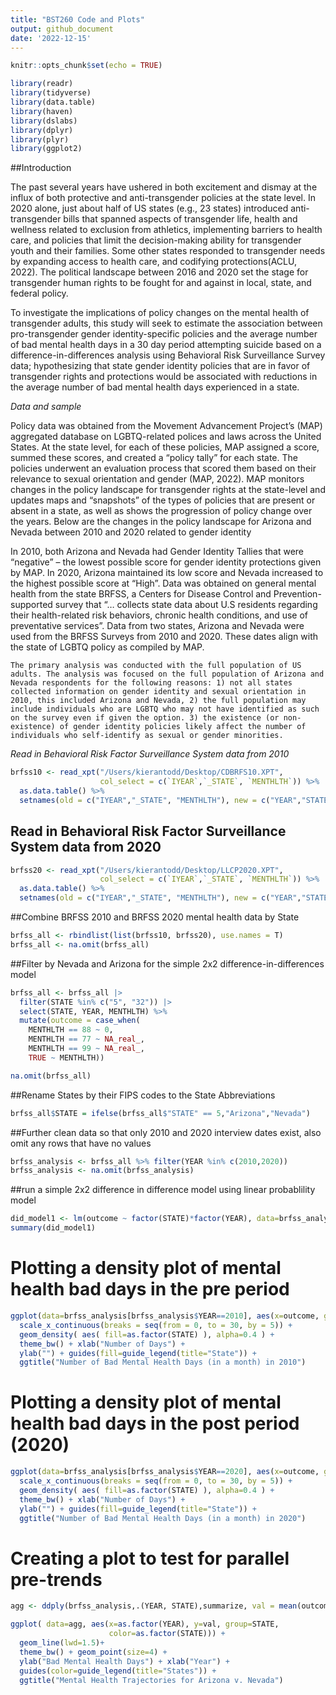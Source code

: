 ```yaml
---
title: "BST260 Code and Plots"
output: github_document
date: '2022-12-15'
---
```


```r
knitr::opts_chunk$set(echo = TRUE)

library(readr)
library(tidyverse)
library(data.table)
library(haven)
library(dslabs)
library(dplyr)
library(plyr)
library(ggplot2)

```

##Introduction

The past several years have ushered in both excitement and dismay at the influx of both protective and anti-transgender policies at the state level. In 2020 alone, just about half of US states (e.g., 23 states) introduced anti-transgender bills that spanned aspects of transgender life, health and wellness related to exclusion from athletics, implementing barriers to health care, and policies that limit the decision-making ability for transgender youth and their families. Some other states responded to transgender needs by expanding access to health care, and codifying protections(ACLU, 2022). The political landscape between 2016 and 2020 set the stage for transgender human rights to be fought for and against in local, state, and federal policy.

To investigate the implications of policy changes on the mental health of transgender adults, this study will seek to estimate  the association between pro-transgender gender identity-specific policies and the average number of bad mental health days in a 30 day period attempting suicide based on a difference-in-differences analysis using Behavioral Risk Surveillance Survey data; hypothesizing that state gender identity policies that are in favor of transgender rights and protections would be associated with reductions in the average number of bad mental health days experienced in a state.

*Data and sample*

Policy data was obtained from the Movement Advancement Project’s (MAP) aggregated database on LGBTQ-related polices and laws across the United States. At the state level, for each of these policies, MAP assigned a score, summed these scores, and created a “policy tally” for each state. The policies underwent an evaluation process that scored them based on their relevance to sexual orientation and gender (MAP, 2022). MAP monitors changes in the policy landscape for transgender rights at the state-level and updates maps and “snapshots” of the types of policies that are present or absent in a state, as well as shows the progression of policy change over the years. Below are the changes in the policy landscape for Arizona and Nevada between 2010 and 2020 related to gender identity 

In 2010, both Arizona and Nevada had Gender Identity Tallies that were “negative” – the lowest possible score for gender identity protections given by MAP. In 2020, Arizona maintained its low score and Nevada increased to the highest possible score at “High”.
Data was obtained on general mental health from the state BRFSS, a Centers for Disease Control and Prevention- supported survey that “... collects state data about U.S residents regarding their health-related risk behaviors, chronic health conditions, and use of preventative services”. Data from two states, Arizona and Nevada were used from the BRFSS Surveys from 2010 and 2020. These dates align with the state of LGBTQ policy as compiled by MAP.
	
	The primary analysis was conducted with the full population of US adults. The analysis was focused on the full population of Arizona and Nevada respondents for the following reasons: 1) not all states collected information on gender identity and sexual orientation in 2010, this included Arizona and Nevada, 2) the full population may include individuals who are LGBTQ who may not have identified as such on the survey even if given the option. 3) the existence (or non-existence) of gender identity policies likely affect the number of individuals who self-identify as sexual or gender minorities. 

*Read in Behavioral Risk Factor Surveillance System data from 2010*

```r
brfss10 <- read_xpt("/Users/kierantodd/Desktop/CDBRFS10.XPT",
                    col_select = c(`IYEAR`,`_STATE`, `MENTHLTH`)) %>%
  as.data.table() %>%
  setnames(old = c("IYEAR","_STATE", "MENTHLTH"), new = c("YEAR","STATE", "MENTHLTH"))
```

## Read in Behavioral Risk Factor Surveillance System data from 2020 

```r
brfss20 <- read_xpt("/Users/kierantodd/Desktop/LLCP2020.XPT",
                    col_select = c(`IYEAR`,`_STATE`, `MENTHLTH`)) %>%
  as.data.table() %>%
  setnames(old = c("IYEAR","_STATE", "MENTHLTH"), new = c("YEAR","STATE", "MENTHLTH"))
```

##Combine BRFSS 2010 and BRFSS 2020 mental health data by State 

```r

brfss_all <- rbindlist(list(brfss10, brfss20), use.names = T)
brfss_all <- na.omit(brfss_all)

```

##Filter by Nevada and Arizona for the simple 2x2 difference-in-differences model 

```r
brfss_all <- brfss_all |> 
  filter(STATE %in% c("5", "32")) |>
  select(STATE, YEAR, MENTHLTH) %>%
  mutate(outcome = case_when(
    MENTHLTH == 88 ~ 0,
    MENTHLTH == 77 ~ NA_real_,
    MENTHLTH == 99 ~ NA_real_,
    TRUE ~ MENTHLTH))

na.omit(brfss_all)
```


##Rename States by their FIPS codes to the State Abbreviations
```r
brfss_all$STATE = ifelse(brfss_all$"STATE" == 5,"Arizona","Nevada")
```


##Further clean data so that only 2010 and 2020 interview dates exist, also omit any rows that have no values
```r
brfss_analysis <- brfss_all %>% filter(YEAR %in% c(2010,2020))
brfss_analysis <- na.omit(brfss_analysis)
```

##run a simple 2x2 difference in difference model using linear probablility model 
```r
did_model1 <- lm(outcome ~ factor(STATE)*factor(YEAR), data=brfss_analysis)
summary(did_model1)
```

# Plotting a density plot of mental health bad days in the pre period
```r
ggplot(data=brfss_analysis[brfss_analysis$YEAR==2010], aes(x=outcome, group=as.factor(STATE)))+
  scale_x_continuous(breaks = seq(from = 0, to = 30, by = 5)) +
  geom_density( aes( fill=as.factor(STATE) ), alpha=0.4 ) +
  theme_bw() + xlab("Number of Days") +
  ylab("") + guides(fill=guide_legend(title="State")) +
  ggtitle("Number of Bad Mental Health Days (in a month) in 2010")
```

# Plotting a density plot of mental health bad days in the post period (2020)
```r
ggplot(data=brfss_analysis[brfss_analysis$YEAR==2020], aes(x=outcome, group=as.factor(STATE)))+
  scale_x_continuous(breaks = seq(from = 0, to = 30, by = 5)) +
  geom_density( aes( fill=as.factor(STATE) ), alpha=0.4 ) +
  theme_bw() + xlab("Number of Days") +
  ylab("") + guides(fill=guide_legend(title="State")) +
  ggtitle("Number of Bad Mental Health Days (in a month) in 2020")
```

# Creating a plot to test for parallel pre-trends

```r

agg <- ddply(brfss_analysis,.(YEAR, STATE),summarize, val = mean(outcome))

ggplot( data=agg, aes(x=as.factor(YEAR), y=val, group=STATE,
                      color=as.factor(STATE))) +
  geom_line(lwd=1.5)+
  theme_bw() + geom_point(size=4) +
  ylab("Bad Mental Health Days") + xlab("Year") +
  guides(color=guide_legend(title="States")) +
  ggtitle("Mental Health Trajectories for Arizona v. Nevada")

```
